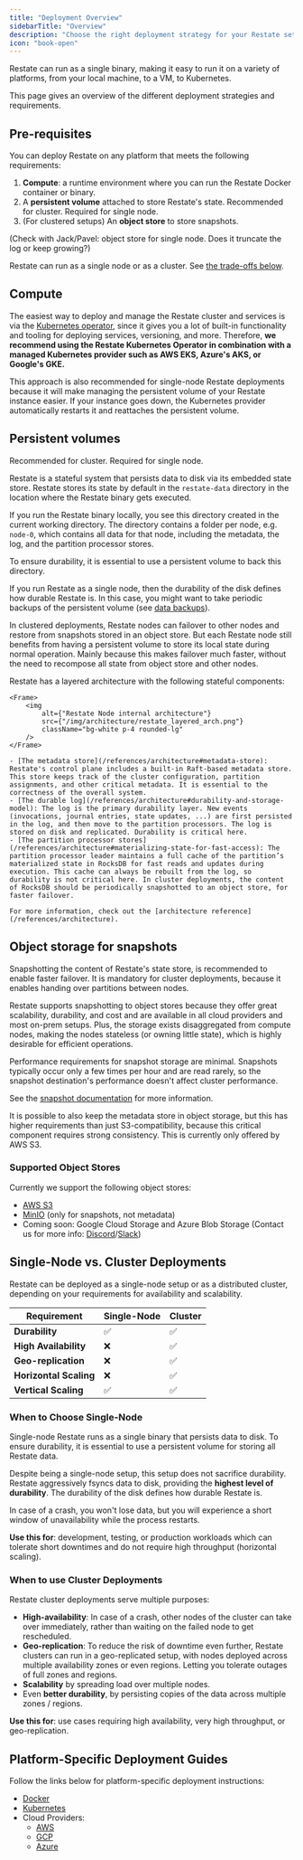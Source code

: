 ```yaml
---
title: "Deployment Overview"
sidebarTitle: "Overview"
description: "Choose the right deployment strategy for your Restate setup"
icon: "book-open"
---
```



Restate can run as a single binary, making it easy to run it on a variety of platforms, from your local machine, to a VM, to Kubernetes.

This page gives an overview of the different deployment strategies and requirements.

## Pre-requisites

You can deploy Restate on any platform that meets the following requirements:
1. **Compute**: a runtime environment where you can run the Restate Docker container or binary.
2. A **persistent volume** attached to store Restate's state. Recommended for cluster. Required for single node.
3. (For clustered setups) An **object store** to store snapshots.

(Check with Jack/Pavel: object store for single node. Does it truncate the log or keep growing?)

Restate can run as a single node or as a cluster. See [the trade-offs below](/server/overview#single-node-vs-cluster-deployments).

## Compute

The easiest way to deploy and manage the Restate cluster and services is via the [Kubernetes operator](/server/deploy/kubernetes), since it gives you a lot of built-in functionality and tooling for deploying services, versioning, and more.
Therefore, **we recommend using the Restate Kubernetes Operator in combination with a managed Kubernetes provider such as AWS EKS, Azure's AKS, or Google's GKE.**

This approach is also recommended for single-node Restate deployments because it will make managing the persistent volume of your Restate instance easier.
If your instance goes down, the Kubernetes provider automatically restarts it and reattaches the persistent volume.

## Persistent volumes

Recommended for cluster. Required for single node.

Restate is a stateful system that persists data to disk via its embedded state store.
Restate stores its state by default in the `restate-data` directory in the location where the Restate binary gets executed.

If you run the Restate binary locally, you see this directory created in the current working directory.
The directory contains a folder per node, e.g. `node-0`, which contains all data for that node, including the metadata, the log, and the partition processor stores.

To ensure durability, it is essential to use a persistent volume to back this directory.

If you run Restate as a single node, then the durability of the disk defines how durable Restate is.
In this case, you might want to take periodic backups of the persistent volume (see [data backups](/server/snapshots#data-backups-2)).

In clustered deployments, Restate nodes can failover to other nodes and restore from snapshots stored in an object store.
But each Restate node still benefits from having a persistent volume to store its local state during normal operation.
Mainly because this makes failover much faster, without the need to recompose all state from object store and other nodes.

<Accordion title="What does Restate store?">
    Restate has a layered architecture with the following stateful components:

    <Frame>
        <img
            alt={"Restate Node internal architecture"}
            src={"/img/architecture/restate_layered_arch.png"}
            className="bg-white p-4 rounded-lg"
        />
    </Frame>

    - [The metadata store](/references/architecture#metadata-store): Restate's control plane includes a built-in Raft-based metadata store. This store keeps track of the cluster configuration, partition assignments, and other critical metadata. It is essential to the correctness of the overall system.
    - [The durable log](/references/architecture#durability-and-storage-model): The log is the primary durability layer. New events (invocations, journal entries, state updates, ...) are first persisted in the log, and then move to the partition processors. The log is stored on disk and replicated. Durability is critical here.
    - [The partition processor stores](/references/architecture#materializing-state-for-fast-access): The partition processor leader maintains a full cache of the partition’s materialized state in RocksDB for fast reads and updates during execution. This cache can always be rebuilt from the log, so durability is not critical here. In cluster deployments, the content of RocksDB should be periodically snapshotted to an object store, for faster failover.

    For more information, check out the [architecture reference](/references/architecture).
</Accordion>


## Object storage for snapshots

Snapshotting the content of Restate's state store, is recommended to enable faster failover. It is mandatory for cluster deployments, because it enables handing over partitions between nodes.

Restate supports snapshotting to object stores because they offer great scalability, durability, and cost and are available in all cloud providers and most on-prem setups.
Plus, the storage exists disaggregated from compute nodes, making the nodes stateless (or owning little state), which is highly desirable for efficient operations.

Performance requirements for snapshot storage are minimal. Snapshots typically occur only a few times per hour and are read rarely, so the snapshot destination's performance doesn't affect cluster performance.

See the [snapshot documentation](/server/snapshots#snapshots-2) for more information.

<Note>
    It is possible to also keep the metadata store in object storage, but this has higher requirements than just S3-compatibility, because this critical component requires strong consistency.
    This is currently only offered by AWS S3.
</Note>

### Supported Object Stores
Currently we support the following object stores:
- [AWS S3](/server/deploy/aws#using-s3)
- [MinIO](/server/deploy/kubernetes#minio-object-store) (only for snapshots, not metadata)
- Coming soon: Google Cloud Storage and Azure Blob Storage (Contact us for more info: [Discord](https://discord.com/invite/skW3AZ6uGd)/[Slack](https://join.slack.com/t/restatecommunity/shared_invite/zt-2v9gl005c-WBpr167o5XJZI1l7HWKImA))

## Single-Node vs. Cluster Deployments
Restate can be deployed as a single-node setup or as a distributed cluster, depending on your requirements for availability and scalability.

| Requirement | Single-Node | Cluster |
|-------------|-------------|---------|
| **Durability** | ✅ | ✅ |
| **High Availability** | ❌ | ✅ |
| **Geo-replication** | ❌ | ✅ |
| **Horizontal Scaling** | ❌ | ✅ |
| **Vertical Scaling** | ✅ | ✅ |

### When to Choose Single-Node
Single-node Restate runs as a single binary that persists data to disk. To ensure durability, it is essential to use a persistent volume for storing all Restate data.

Despite being a single-node setup, this setup does not sacrifice durability. Restate aggressively fsyncs data to disk, providing the **highest level of durability**.
The durability of the disk defines how durable Restate is.

In case of a crash, you won't lose data, but you will experience a short window of unavailability while the process restarts.

**Use this for**: development, testing, or production workloads which can tolerate short downtimes and do not require high throughput (horizontal scaling).

### When to use Cluster Deployments
Restate cluster deployments serve multiple purposes:
- **High-availability**: In case of a crash, other nodes of the cluster can take over immediately, rather than waiting on the failed node to get rescheduled.
- **Geo-replication**: To reduce the risk of downtime even further, Restate clusters can run in a geo-replicated setup, with nodes deployed across multiple availability zones or even regions. Letting you tolerate outages of full zones and regions.
- **Scalability** by spreading load over multiple nodes.
- Even **better durability**, by persisting copies of the data across multiple zones / regions.

**Use this for**: use cases requiring high availability, very high throughput, or geo-replication.

## Platform-Specific Deployment Guides
Follow the links below for platform-specific deployment instructions:

- [Docker](/server/deploy/docker)
- [Kubernetes](/server/deploy/kubernetes)
- Cloud Providers:
  - [AWS](/server/deploy/aws)
  - [GCP](/server/deploy/gcp)
  - [Azure](/server/deploy/azure)
